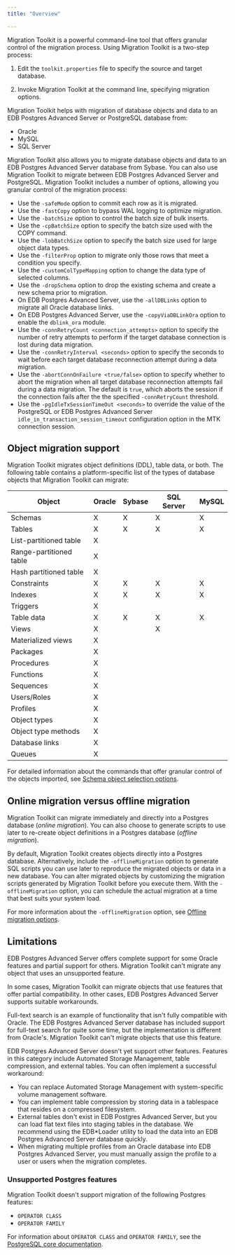 ```yaml
---
title: "Overview"

---
```


<div id="functionality_overview" class="registered_link"></div>

Migration Toolkit is a powerful command-line tool that offers granular control of the migration process. Using Migration Toolkit is a two-step process:

1.  Edit the `toolkit.properties` file to specify the source and target database.

2.  Invoke Migration Toolkit at the command line, specifying migration options.

Migration Toolkit helps with migration of database objects and data to an EDB Postgres Advanced Server or PostgreSQL database from:

-   Oracle
-   MySQL
-   SQL Server

Migration Toolkit also allows you to migrate database objects and data to an EDB Postgres Advanced Server database from Sybase. You can also use Migration Toolkit to migrate between EDB Postgres Advanced Server and PostgreSQL. Migration Toolkit includes a number of options, allowing you granular control of the migration process:

-   Use the `-safeMode` option to commit each row as it is migrated.
-   Use the `-fastCopy` option to bypass WAL logging to optimize migration.
-   Use the `-batchSize` option to control the batch size of bulk inserts.
-   Use the `-cpBatchSize` option to specify the batch size used with the COPY command.
-   Use the `-lobBatchSize` option to specify the batch size used for large object data types.
-   Use the `-filterProp` option to migrate only those rows that meet a condition you specify.
-   Use the `-customColTypeMapping` option to change the data type of selected columns.
-   Use the `-dropSchema` option to drop the existing schema and create a new schema prior to migration.
-   On EDB Postgres Advanced Server, use the `-allDBLinks` option to migrate all Oracle database links.
-   On EDB Postgres Advanced Server, use the `-copyViaDBLinkOra` option to enable the `dblink_ora` module.
-   Use the `-connRetryCount <connection_attempts>` option to specify the number of retry attempts to perform if the target database connection is lost during data migration. 
-   Use the `-connRetryInterval <seconds>` option to specify the seconds to wait before each target database reconnection attempt during a data migration.
-   Use the `-abortConnOnFailure <true/false>` option to specify whether to abort the migration when all target database reconnection attempts fail during a data migration.
    The default is `true`, which aborts the session if the connection fails after the the specified `-connRetryCount` threshold.
-   Use the `-pgIdleTxSessionTimeOut <seconds>` to override the value of the PostgreSQL or EDB Postgres Advanced Server `idle_in_transaction_session_timeout` configuration option in the MTK connection session.

## Object migration support

Migration Toolkit migrates object definitions (DDL), table data, or both. The following table contains a platform-specific list of the types of database objects that Migration Toolkit can migrate:

| Object                  | Oracle | Sybase | SQL Server | MySQL |
| ----------------------- | ------ | ------ | ---------- | ----- |
| Schemas                 | X      | X      | X          | X     |
| Tables                  | X      | X      | X          | X     |
| List-partitioned table  | X      |        |            |       |
| Range-partitioned table | X      |        |            |       |
| Hash partitioned table  | X      |        |            |       |
| Constraints             | X      | X      | X          | X     |
| Indexes                 | X      | X      | X          | X     |
| Triggers                | X      |        |            |       |
| Table data              | X      | X      | X          | X     |
| Views                   | X      |        | X          |       |
| Materialized views      | X      |        |            |       |
| Packages                | X      |        |            |       |
| Procedures              | X      |        |            |       |
| Functions               | X      |        |            |       |
| Sequences               | X      |        |            |       |
| Users/Roles             | X      |        |            |       |
| Profiles                | X      |        |            |       |
| Object types            | X      |        |            |       |
| Object type methods     | X      |        |            |       |
| Database links          | X      |        |            |       |
| Queues                  | X      |        |            |       |

For detailed information about the commands that offer granular control of the objects imported, see [Schema object selection options](07_invoking_mtk/08_mtk_command_options/#schema-object-selection-options).

## Online migration versus offline migration

Migration Toolkit can migrate immediately and directly into a Postgres database (*online migration*). You can also choose to generate scripts to use later to re-create object definitions in a Postgres database (*offline migration*).

By default, Migration Toolkit creates objects directly into a Postgres database. Alternatively, include the `-offlineMigration` option to generate SQL scripts you can use later to reproduce the migrated objects or data in a new database. You can alter migrated objects by customizing the migration scripts generated by Migration Toolkit before you execute them. With the `-offlineMigration` option, you can schedule the actual migration at a time that best suits your system load.

For more information about the `-offlineMigration` option, see [Offline migration options](07_invoking_mtk/08_mtk_command_options/#offline-migration-options).

## Limitations

EDB Postgres Advanced Server offers complete support for some Oracle features and partial support for others. Migration Toolkit can't migrate any object that uses an unsupported feature.

In some cases, Migration Toolkit can migrate objects that use features that offer partial compatibility. In other cases, EDB Postgres Advanced Server supports suitable workarounds.

Full-text search is an example of functionality that isn't fully compatible with Oracle. The EDB Postgres Advanced Server database has included support for full-text search for quite some time, but the implementation is different from Oracle's. Migration Toolkit can't migrate objects that use this feature.

EDB Postgres Advanced Server doesn't yet support other features. Features in this category include Automated Storage Management, table compression, and external tables. You can often implement a successful workaround:

-   You can replace Automated Storage Management with system-specific volume management software.
-   You can implement table compression by storing data in a tablespace that resides on a compressed filesystem.
-   External tables don't exist in EDB Postgres Advanced Server, but you can load flat text files into staging tables in the database. We recommend using the EDB\*Loader utility to load the data into an EDB Postgres Advanced Server database quickly.
-   When migrating multiple profiles from an Oracle database into EDB Postgres Advanced Server, you must manually assign the profile to a user or users when the migration completes.


### Unsupported Postgres features

Migration Toolkit doesn't support migration of the following Postgres features:

-   `OPERATOR CLASS`
-   `OPERATOR FAMILY`

For information about `OPERATOR CLASS` and `OPERATOR FAMILY`, see the [PostgreSQL core documentation](https://www.postgresql.org/docs/current/indexes-opclass.html).
